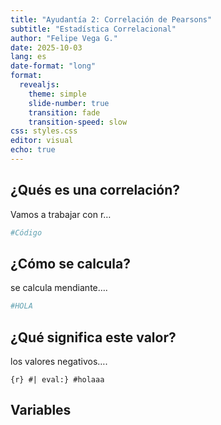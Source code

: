 ```yaml
---
title: "Ayudantía 2: Correlación de Pearsons"
subtitle: "Estadística Correlacional"
author: "Felipe Vega G."
date: 2025-10-03
lang: es
date-format: "long"
format:
  revealjs:
    theme: simple
    slide-number: true
    transition: fade
    transition-speed: slow
css: styles.css
editor: visual
echo: true
---
```


## ¿Qués es una correlación?

Vamos a trabajar con r...

```r
#Código
```

## ¿Cómo se calcula?

se calcula mendiante....

```r
#HOLA
```

## ¿Qué significa este valor?

los valores negativos....

```{r} #| eval:}
#holaaa
```

## Variables
